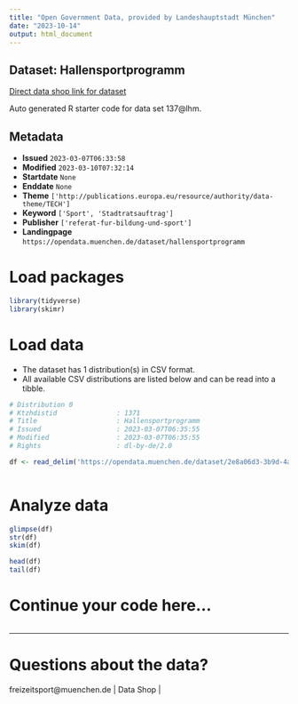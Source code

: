 ```yaml
---
title: "Open Government Data, provided by Landeshauptstadt München"
date: "2023-10-14"
output: html_document
---
```


## Dataset: Hallensportprogramm

[Direct data shop link for dataset](https://opendata.muenchen.de/dataset/hallensportprogramm)

Auto generated R starter code for data set 137@lhm.

## Metadata

- **Issued** `2023-03-07T06:33:58`
- **Modified** `2023-03-10T07:32:14`
- **Startdate** `None`
- **Enddate** `None`
- **Theme** `['http://publications.europa.eu/resource/authority/data-theme/TECH']`
- **Keyword** `['Sport', 'Stadtratsauftrag']`
- **Publisher** `['referat-fur-bildung-und-sport']`
- **Landingpage** `https://opendata.muenchen.de/dataset/hallensportprogramm`


# Load packages

```r

library(tidyverse)
library(skimr)

```

# Load data

-   The dataset has 1 distribution(s) in CSV format.
-   All available CSV distributions are listed below and can be read into a tibble.

```r

# Distribution 0
# Ktzhdistid               : 1371
# Title                    : Hallensportprogramm
# Issued                   : 2023-03-07T06:35:55
# Modified                 : 2023-03-07T06:35:55
# Rights                   : dl-by-de/2.0

df <- read_delim('https://opendata.muenchen.de/dataset/2e8a06d3-3b9d-4a4f-a19d-bc9bb74db160/resource/c242c94b-4d18-4259-90a5-7e474179de47/download/opendata_hallenprogramm_2022_2023.csv')



```

# Analyze data

```r

glimpse(df)
str(df)
skim(df)

head(df)
tail(df)

```

# Continue your code here...

```r

```

------------------------------------------------------------------------

# Questions about the data?

freizeitsport@muenchen.de | Data Shop | 
